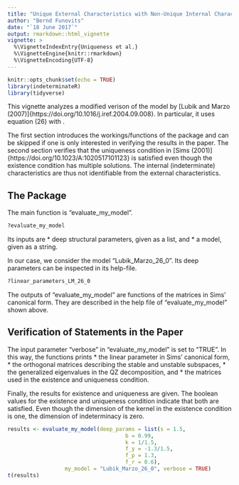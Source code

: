 ```yaml
---
title: "Unique External Characteristics with Non-Unique Internal Characteristics"
author: "Bernd Funovits"
date: "`18 June 2017`"
output: rmarkdown::html_vignette
vignette: >
  %\VignetteIndexEntry{Uniqueness et al.}
  %\VignetteEngine{knitr::rmarkdown}
  %\VignetteEncoding{UTF-8}
---
```


```r
knitr::opts_chunk$set(echo = TRUE)
library(indeterminateR)
library(tidyverse)
```


This vignette analyzes a modified verison of the model by [Lubik and Marzo (2007)]{https://doi.org/10.1016/j.iref.2004.09.008}. 
In particular, it uses equation (26) with \code{i = 0}.

The first section introduces the workings/functions of the package and can be skipped if one is only interested in verifying the results in the paper.
The second section verifies that the uniqueness condition in [Sims (2001)]{https://doi.org/10.1023/A:1020517101123} is satisfied even though the existence condition has multiple solutions.
The internal (indeterminate) characteristics are thus not identifiable from the external characteristics.

## The Package

The main function is "evaluate_my_model".

```r
?evaluate_my_model
```

Its inputs are 
* deep structural parameters, given as a list, and 
* a model, given as a string. 

In our case, we consider the model "Lubik_Marzo_26_0". 
Its deep parameters can be inspected in its help-file.

```r
?linear_parameters_LM_26_0
```

The outputs of "evaluate_my_model" are functions of the matrices in Sims' canonical form.
They are described in the help file of "evaluate_my_model" shown above.

## Verification of Statements in the Paper

The input parameter "verbose" in "evaluate_my_model" is set to "TRUE".
In this way, the functions prints
* the linear parameter in Sims' canonical form,
* the orthogonal matrices describing the stable and unstable subspaces,
* the generalized eigenvalues in the QZ decomposition, and
* the matrices used in the existence and uniqueness condition.

Finally, the results for existence and uniqueness are given.
The boolean values for the existence and uniqueness condition indicate that both are satisfied.
Even though the dimension of the kernel in the existence condition is one, the dimension of indeterminacy is zero.

```r
results <- evaluate_my_model(deep_params = list(s = 1.5, 
                                     b = 0.99, 
                                     k = 1/1.5, 
                                     f_y = -1.3/1.5, 
                                     f_p = 1.3, 
                                     f_r = 0.6), 
                  my_model = "Lubik_Marzo_26_0", verbose = TRUE)
t(results)
```
